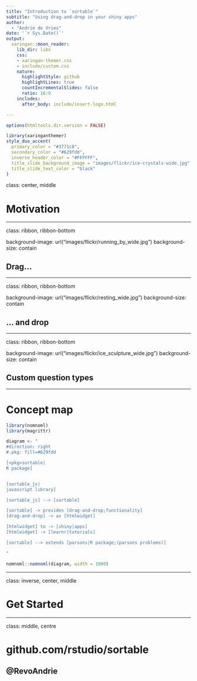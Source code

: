 ```yaml
---
title: "Introduction to `sortable`"
subtitle: "Using drag-and-drop in your shiny apps"  
author: 
  - "Andrie de Vries"
date: '`r Sys.Date()`'
output:
  xaringan::moon_reader:
    lib_dir: libs
    css: 
    - xaringan-themer.css
    - include/custom.css
    nature:
      highlightStyle: github
      highlightLines: true
      countIncrementalSlides: false
      ratio: 16:9
    includes:
      after_body: include/insert-logo.html

---
```


```r
options(htmltools.dir.version = FALSE)
```

```r
library(xaringanthemer)
style_duo_accent(
  primary_color = "#3771c8",
  secondary_color = "#629fdd",
  inverse_header_color = "#FFFFFF",
  title_slide_background_image = "images/flickr/ice-crystals-wide.jpg",
  title_slide_text_color = "black"
)
```


class: center, middle

# Motivation

---

class: ribbon, ribbon-bottom

background-image: url("images/flickr/running_by_wide.jpg")
background-size: contain

## Drag...



---

class: ribbon, ribbon-bottom

background-image: url("images/flickr/resting_wide.jpg")
background-size: contain

## ... and drop

---

class: ribbon, ribbon-bottom

background-image: url("images/flickr/ice_sculpture_wide.jpg")
background-size: contain

## Custom question types

---



# Concept map


```r
library(nomnoml)
library(magrittr)

diagram <- "
#direction: right
#.pkg: fill=#629fdd

[<pkg>sortable|
R package]


[sortable_js|
javascript library]

[sortable_js] --> [sortable]

[sortable] -> provides [drag-and-drop;functionality]
[drag-and-drop] -> as [htmlwidget]

[htmlwidget] to -> [shiny|apps]
[htmlwidget] -> [learnr|tutorials]

[sortable] --> extends [parsons|R package;(parsons problems)]

"

nomnoml::nomnoml(diagram, width = 1000)

```

---

class: inverse, center, middle

# Get Started


---

class: middle, centre

# github.com/rstudio/sortable

## @RevoAndrie





